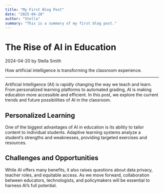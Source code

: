 ```yaml
---
title: "My First Blog Post"
date: "2025-04-28"
author: "Stella"
summary: "This is a summary of my first blog post."
---
```


<div data-slot="blog-meta">
  <h1 data-slot="blog-title">The Rise of AI in Education</h1>
  <div data-slot="blog-details">
    <span data-slot="blog-date">2024-04-20</span>
    <span data-slot="blog-author">by Stella Smith</span>
  </div>
  <p data-slot="blog-summary">How artificial intelligence is transforming the classroom experience.</p>
</div>

---

Artificial Intelligence (AI) is rapidly changing the way we teach and learn. From personalized learning platforms to automated grading, AI is making education more accessible and efficient. In this post, we explore the current trends and future possibilities of AI in the classroom.

## Personalized Learning

One of the biggest advantages of AI in education is its ability to tailor content to individual students. Adaptive learning systems analyze a student’s strengths and weaknesses, providing targeted exercises and resources.

## Challenges and Opportunities

While AI offers many benefits, it also raises questions about data privacy, teacher roles, and equitable access. As we move forward, collaboration between educators, technologists, and policymakers will be essential to harness AI’s full potential.
